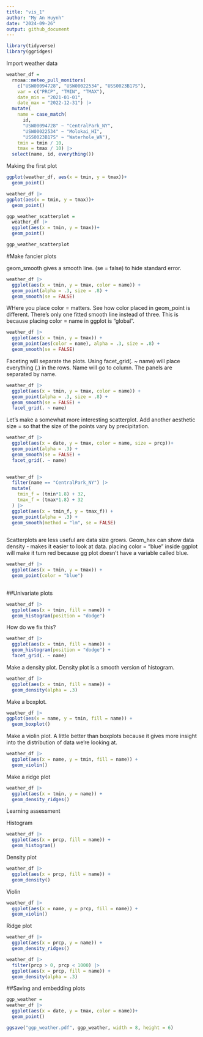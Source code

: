 ```yaml
---
title: "vis_1"
author: "My An Huynh"
date: "2024-09-26"
output: github_document
---
```


```r
library(tidyverse)
library(ggridges)
```
 
Import weather data 
 
```r
weather_df = 
  rnoaa::meteo_pull_monitors(
    c("USW00094728", "USW00022534", "USS0023B17S"),
    var = c("PRCP", "TMIN", "TMAX"), 
    date_min = "2021-01-01",
    date_max = "2022-12-31") |>
  mutate(
    name = case_match(
      id, 
      "USW00094728" ~ "CentralPark_NY", 
      "USW00022534" ~ "Molokai_HI",
      "USS0023B17S" ~ "Waterhole_WA"),
    tmin = tmin / 10,
    tmax = tmax / 10) |>
  select(name, id, everything())
```

Making the first plot

```r
ggplot(weather_df, aes(x = tmin, y = tmax))+
  geom_point()
```

```r
weather_df |> 
ggplot(aes(x = tmin, y = tmax))+
  geom_point()
```

```r
ggp_weather_scatterplot = 
  weather_df |> 
  ggplot(aes(x = tmin, y = tmax))+
  geom_point()

ggp_weather_scatterplot
```

#Make fancier plots

geom_smooth gives a smooth line. (se = false) to hide standard error. 
```r
weather_df |> 
  ggplot(aes(x = tmin, y = tmax, color = name)) +
  geom_point(alpha = .3, size = .8) +
  geom_smooth(se = FALSE)
```
 WHere you place color = matters. See how color placed in geom_point is different. There's only one fitted smooth line instead of three. This is because placing color = name in ggplot is "global". 
```r
weather_df |> 
  ggplot(aes(x = tmin, y = tmax)) +
  geom_point(aes(color = name), alpha = .3, size = .8) +
  geom_smooth(se = FALSE)
```

Faceting will separate the plots. Using facet_grid(. ~ name) will place everything (.) in the rows. Name will go to column. The panels are separated by name. 

```r
weather_df |> 
  ggplot(aes(x = tmin, y = tmax, color = name)) +
  geom_point(alpha = .3, size = .8) +
  geom_smooth(se = FALSE) +
  facet_grid(. ~ name)

```

Let's make a somewhat more interesting scatterplot. Add another aesthetic size = so that the size of the points vary by precipitation. 
```r
weather_df |> 
  ggplot(aes(x = date, y = tmax, color = name, size = prcp))+
  geom_point(alpha = .3) +
  geom_smooth(se = FALSE) +
  facet_grid(. ~ name)
  
```

```r
weather_df |> 
  filter(name == "CentralPark_NY") |> 
  mutate(
    tmin_f = (tmin*1.8) + 32,
    tmax_f = (tmax*1.8) + 32
  ) |> 
  ggplot(aes(x = tmin_f, y = tmax_f)) +
  geom_point(alpha = .3) + 
  geom_smooth(method = "lm", se = FALSE)
  
```

Scatterplots are less useful are data size grows. Geom_hex can show data density - makes it easier to look at data. placing color = "blue" inside ggplot will make it turn red because gg plot doesn't have a variable called blue. 
```r
weather_df |> 
  ggplot(aes(x = tmin, y = tmax)) + 
  geom_point(color = "blue")
  
```

##Univariate plots 

```r
weather_df |> 
  ggplot(aes(x = tmin, fill = name)) +
  geom_histogram(position = "dodge")
```

How do we fix this? 
```r
weather_df |> 
  ggplot(aes(x = tmin, fill = name)) +
  geom_histogram(position = "dodge") + 
  facet_grid(. ~ name)
```

Make a density plot. Density plot is a smooth version of histogram. 

```r
weather_df |> 
  ggplot(aes(x = tmin, fill = name)) + 
  geom_density(alpha = .3)
```

Make a boxplot. 
```r
weather_df |> 
ggplot(aes(x = name, y = tmin, fill = name)) + 
  geom_boxplot()
```

Make a violin plot. A little better than boxplots because it gives more insight into the distribution of data we're looking at. 

```r
weather_df |> 
  ggplot(aes(x = name, y = tmin, fill = name)) + 
  geom_violin()
```


Make a ridge plot  
```r
weather_df |> 
  ggplot(aes(x = tmin, y = name)) + 
  geom_density_ridges()
```

Learning assessment 

Histogram 
```r
weather_df |> 
  ggplot(aes(x = prcp, fill = name)) + 
  geom_histogram()
```

Density plot 
```r
weather_df |> 
  ggplot(aes(x = prcp, fill = name)) +
  geom_density()
```

Violin 

```r
weather_df |> 
  ggplot(aes(x = name, y = prcp, fill = name)) + 
  geom_violin()
```

Ridge plot 

```r
weather_df |> 
  ggplot(aes(x = prcp, y = name)) + 
  geom_density_ridges()
```

```r
weather_df |> 
  filter(prcp > 0, prcp < 1000) |> 
  ggplot(aes(x = prcp, fill = name)) +
  geom_density(alpha = .3)
```

##Saving and embedding plots 

```r
ggp_weather = 
weather_df |> 
  ggplot(aes(x = date, y = tmax, color = name))+
  geom_point()

ggsave("ggp_weather.pdf", ggp_weather, width = 8, height = 6)
```

